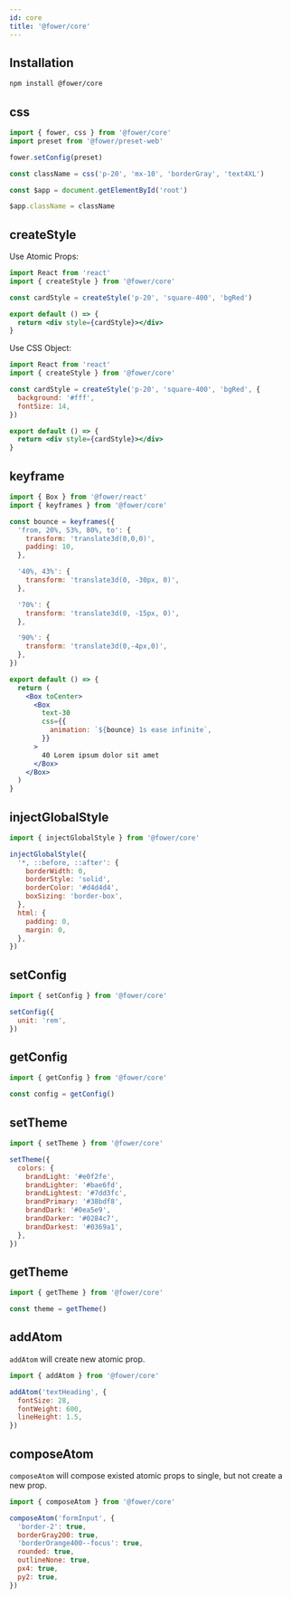 ```yaml
---
id: core
title: '@fower/core'
---
```


## Installation

```bash npm2yarn
npm install @fower/core
```

## css

```jsx
import { fower, css } from '@fower/core'
import preset from '@fower/preset-web'

fower.setConfig(preset)

const className = css('p-20', 'mx-10', 'borderGray', 'text4XL')

const $app = document.getElementById('root')

$app.className = className
```

## createStyle

Use Atomic Props:

```jsx
import React from 'react'
import { createStyle } from '@fower/core'

const cardStyle = createStyle('p-20', 'square-400', 'bgRed')

export default () => {
  return <div style={cardStyle}></div>
}
```

Use CSS Object:

```jsx
import React from 'react'
import { createStyle } from '@fower/core'

const cardStyle = createStyle('p-20', 'square-400', 'bgRed', {
  background: '#fff',
  fontSize: 14,
})

export default () => {
  return <div style={cardStyle}></div>
}
```

## keyframe

```jsx
import { Box } from '@fower/react'
import { keyframes } from '@fower/core'

const bounce = keyframes({
  'from, 20%, 53%, 80%, to': {
    transform: 'translate3d(0,0,0)',
    padding: 10,
  },

  '40%, 43%': {
    transform: 'translate3d(0, -30px, 0)',
  },

  '70%': {
    transform: 'translate3d(0, -15px, 0)',
  },

  '90%': {
    transform: 'translate3d(0,-4px,0)',
  },
})

export default () => {
  return (
    <Box toCenter>
      <Box
        text-30
        css={{
          animation: `${bounce} 1s ease infinite`,
        }}
      >
        40 Lorem ipsum dolor sit amet
      </Box>
    </Box>
  )
}
```

## injectGlobalStyle

```jsx
import { injectGlobalStyle } from '@fower/core'

injectGlobalStyle({
  '*, ::before, ::after': {
    borderWidth: 0,
    borderStyle: 'solid',
    borderColor: '#d4d4d4',
    boxSizing: 'border-box',
  },
  html: {
    padding: 0,
    margin: 0,
  },
})
```

## setConfig

```js
import { setConfig } from '@fower/core'

setConfig({
  unit: 'rem',
})
```

## getConfig

```jsx
import { getConfig } from '@fower/core'

const config = getConfig()
```

## setTheme

```jsx
import { setTheme } from '@fower/core'

setTheme({
  colors: {
    brandLight: '#e0f2fe',
    brandLighter: '#bae6fd',
    brandLightest: '#7dd3fc',
    brandPrimary: '#38bdf8',
    brandDark: '#0ea5e9',
    brandDarker: '#0284c7',
    brandDarkest: '#0369a1',
  },
})
```

## getTheme

```jsx
import { getTheme } from '@fower/core'

const theme = getTheme()
```

## addAtom

`addAtom` will create new atomic prop.

```jsx
import { addAtom } from '@fower/core'

addAtom('textHeading', {
  fontSize: 28,
  fontWeight: 600,
  lineHeight: 1.5,
})
```

## composeAtom

`composeAtom` will compose existed atomic props to single, but not create a new prop.

```jsx
import { composeAtom } from '@fower/core'

composeAtom('formInput', {
  'border-2': true,
  borderGray200: true,
  'borderOrange400--focus': true,
  rounded: true,
  outlineNone: true,
  px4: true,
  py2: true,
})
```
